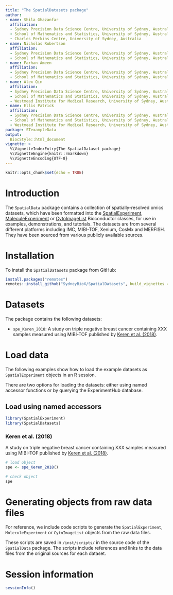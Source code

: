 ```yaml
---
title: "The SpatialDatasets package"
author:
- name: Shila Ghazanfar
  affiliation:  
  - Sydney Precision Data Science Centre, University of Sydney, Australia; 
  - School of Mathematics and Statistics, University of Sydney, Australia; 
  - Charles Perkins Centre, University of Sydney, Australia
- name: Nicholas Robertson
  affiliation:
  - Sydney Precision Data Science Centre, University of Sydney, Australia; 
  - School of Mathematics and Statistics, University of Sydney, Australia
- name: Farhan Ameen
  affiliation:
  - Sydney Precision Data Science Centre, University of Sydney, Australia; 
  - School of Mathematics and Statistics, University of Sydney, Australia
- name: Alex Qin
  affiliation:
  - Sydney Precision Data Science Centre, University of Sydney, Australia; 
  - School of Mathematics and Statistics, University of Sydney, Australia;
  - Westmead Institute for Medical Research, University of Sydney, Australia
- name: Ellis Patrick
  affiliation:
  - Sydney Precision Data Science Centre, University of Sydney, Australia; 
  - School of Mathematics and Statistics, University of Sydney, Australia;
  - Westmead Institute for Medical Research, University of Sydney, Australia
package: STexampleData
output: 
  BiocStyle::html_document
vignette: >
  %\VignetteIndexEntry{The SpatialDataset package}
  %\VignetteEngine{knitr::rmarkdown}
  %\VignetteEncoding{UTF-8}
---
```


```r
knitr::opts_chunk$set(echo = TRUE)
```


# Introduction

The `SpatialData` package contains a collection of spatially-resolved omics datasets, which have been formatted into the [SpatialExperiment](https://bioconductor.org/packages/SpatialExperiment), [MoleculeExperiment](https://bioconductor.org/packages/MoleculeExperiment) or [CytoImageList](https://bioconductor.org/packages/cytomapper) Bioconductor classes, for use in examples, demonstrations, and tutorials. The datasets are from several different platforms including IMC, MIBI-TOF, Xenium, CosMx and MERFISH. They have been sourced from various publicly available sources. 


# Installation

To install the `SpatialDatasets` package from GitHub:

```r
install.packages("remotes")
remotes::install_github("SydneyBioX/SpatialDatasets", build_vignettes = TRUE)
```


# Datasets

The package contains the following datasets:

- `spe_Keren_2018`: A study on triple negative breast cancer 
containing XXX samples measured using MIBI-TOF published by [Keren et al. (2018)](https://doi.org/10.1016/j.cell.2018.08.039). 

# Load data

The following examples show how to load the example datasets as `SpatialExperiment` objects in an R session.

There are two options for loading the datasets: either using named accessor functions or by querying the ExperimentHub database.


## Load using named accessors

```r
library(SpatialExperiment)
library(SpatialDatasets)
```


### Keren et al. (2018)

A study on triple negative breast cancer 
containing XXX samples measured using MIBI-TOF published by [Keren et al. (2018)](https://doi.org/10.1016/j.cell.2018.08.039). 

```r
# load object
spe <- spe_Keren_2018()

# check object
spe
```



# Generating objects from raw data files

For reference, we include code scripts to generate the `SpatialExperiment`, `MoleculeExperiment` or `CytoImageList` objects from the raw data files.

These scripts are saved in `/inst/scripts/` in the source code of the `SpatialData` package. The scripts include references and links to the data files from the original sources for each dataset.


# Session information

```r
sessionInfo()
```

